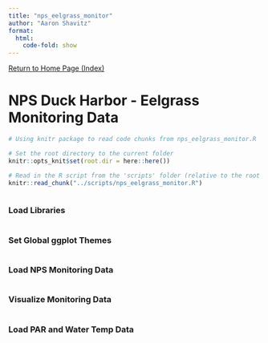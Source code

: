 ```yaml
---
title: "nps_eelgrass_monitor"
author: "Aaron Shavitz"
format: 
  html:
    code-fold: show
---
```

[Return to Home Page (Index)](https://ashavitz.github.io/wellfleet_project/)

# NPS Duck Harbor - Eelgrass Monitoring Data

```r
# Using knitr package to read code chunks from nps_eelgrass_monitor.R

# Set the root directory to the current folder
knitr::opts_knit$set(root.dir = here::here())

# Read in the R script from the 'scripts' folder (relative to the root project directory)
knitr::read_chunk("../scripts/nps_eelgrass_monitor.R")
```

```r
```

### Load Libraries
```r
```

### Set Global ggplot Themes
```r
```

### Load NPS Monitoring Data
```r
```

### Visualize Monitoring Data
```r
```

### Load PAR and Water Temp Data
```r
```
